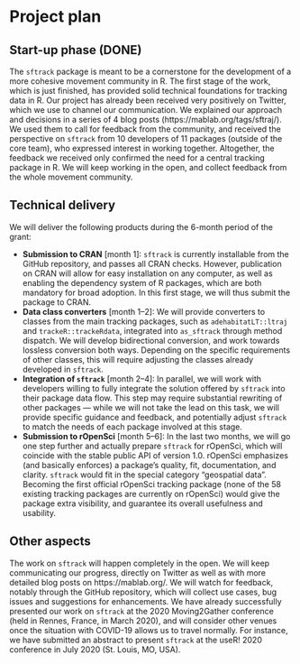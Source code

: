 # Project plan

## Start-up phase (DONE)
<!--
Covering the planning phase, this section should provide a relatively detailed plan of how work will start on the project. This section is important because projects need to get up and running quickly.


 - [ ] Setting up collaboration platform inc. code for contributors etc.
 - [ ] Licence decisions
 - [ ] Reporting framework
-->

The `sftrack` package is meant to be a cornerstone for the development
of a more cohesive movement community in R. The first stage of the
work, which is just finished, has provided solid technical foundations
for tracking data in R. Our project has already been received very
positively on Twitter, which we use to channel our communication. We
explained our approach and decisions in a series of 4 blog posts
(https://mablab.org/tags/sftraj/). We used them to call for feedback
from the community, and received the perspective on `sftrack` from 10
developers of 11 packages (outside of the core team), who expressed
interest in working together. Altogether, the feedback we received
only confirmed the need for a central tracking package in R. We will
keep working in the open, and collect feedback from the whole movement
community.


## Technical delivery
<!--
Covering the actual delivery of the project this section should provide at least a high-level the implementation. 

Including target dates is really important as you need to be committed and the ISC need to have a means of tracking delivery
-->

We will deliver the following products during the 6-month period of
the grant:

* **Submission to CRAN** [month 1]: `sftrack` is currently installable
  from the GitHub repository, and passes all CRAN checks. However,
  publication on CRAN will allow for easy installation on any
  computer, as well as enabling the dependency system of R packages,
  which are both mandatory for broad adoption.  In this first stage,
  we will thus submit the package to CRAN.
* **Data class converters** [month 1–2]: We will provide converters to
  classes from the main tracking packages, such as
  `adehabitatLT::ltraj` and `trackeR::trackeRdata`, integrated into
  `as_sftrack` through method dispatch. We will develop bidirectional
  conversion, and work towards lossless conversion both ways.
  Depending on the specific requirements of other classes, this will
  require adjusting the classes already developed in `sftrack`.
* **Integration of `sftrack`** [month 2–4]: In parallel, we will work
  with developers willing to fully integrate the solution offered by
  `sftrack` into their package data flow. This step may require
  substantial rewriting of other packages — while we will not take the
  lead on this task, we will provide specific guidance and feedback,
  and potentially adjust `sftrack` to match the needs of each package
  involved at this stage.
* **Submission to rOpenSci** [month 5–6]: In the last two months, we
  will go one step further and actually prepare `sftrack` for
  rOpenSci, which will coincide with the stable public API of version
  1.0. rOpenSci emphasizes (and basically enforces) a package's
  quality, fit, documentation, and clarity. `sftrack` would fit in the
  special category "geospatial data". Becoming the first official
  rOpenSci tracking package (none of the 58 existing tracking packages
  are currently on rOpenSci) would give the package extra visibility,
  and guarantee its overall usefulness and usability.


## Other aspects
<!--
Covering non-technical activities like on-going publicity, paper preparation, discussion groups etc. that might be required to facilitate successful delivery of the project.

 - [ ] Announcement post
 - [ ] Delivery blog post
 - [ ] Twitter
 - [ ] UseR!
 - [ ] ISC meetings
-->

The work on `sftrack` will happen completely in the open. We will keep
communicating our progress, directly on Twitter as well as with more
detailed blog posts on https://mablab.org/. We will watch for
feedback, notably through the GitHub repository, which will collect
use cases, bug issues and suggestions for enhancements. We have
already successfully presented our work on `sftrack` at the 2020
Moving2Gather conference (held in Rennes, France, in March 2020), and
will consider other venues once the situation with COVID-19 allows us
to travel normally. For instance, we have submitted an abstract to
present `sftrack` at the useR! 2020 conference in July 2020
(St. Louis, MO, USA).
